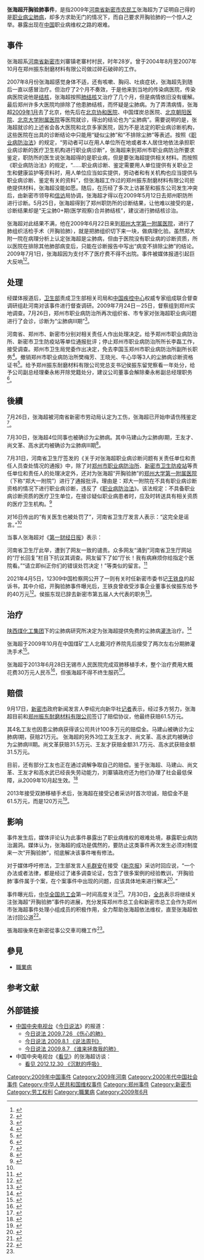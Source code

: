 '''张海超开胸验肺事件'''，是指2009年[[河南省|河南省]][[新密市|新密市]][[农民工|农民工]]张海超为了证明自己得的是[[职业病|职业病]][[尘肺病|尘肺病]]，却多方求助无门的情况下，而自己要求开胸验肺的一个惊人之举。暴露出现在[[中国|中国]]职业病维权之路的艰难。

== 事件 ==
{{wikisource|中华人民共和国职业病防治法}}
张海超系[[河南省|河南省]][[新密市|新密市]]刘寨镇老寨村村民，时年28岁。曾于2004年8月至2007年10月在郑州振东耐磨材料有限公司做过碎石破碎的工作。

2007年8月份张海超感觉身体不适，还有咳嗽、胸闷、吐痰症状，张海超先到随后一直以感冒治疗。但治疗了2个月不奏效，于是他来到当地的传染病医院，传染病医院说他是[[结核|结核]]，张海超按照[[肺结核|肺结核]]又治疗了几个月，但是病情依旧没有缓解。最后郑州许多大医院均排除了他患肺结核，而怀疑是尘肺病。为了弄清病情，张海超[[2009年1月|2009年1月]]去了北京，他先后在[[北京协和医院|北京协和医院]]、中国煤炭总医院、[[北京朝阳医院|北京朝阳医院]]、[[北京大学附属医院|北京大学附属医院]]等医院就诊，得出的结论也为“尘肺病”。需要说明的是，张海超就诊的上述省会各大医院和北京多家医院，因为不是法定的职业病诊断机构，这些医院在出具的诊断结论中只能用“疑似尘肺”和“不排除尘肺”等表述。按照《[[s:中华人民共和国职业病防治法|职业病防治法]]》的规定，“劳动者可以在用人单位所在地或者本人居住地依法承担职业病诊断的医疗卫生机构进行职业病诊断”，张海超来到郑州市职业病防治所要求鉴定，职防所的医生说张海超得的是职业病，但是要张海超提供相关材料。而按照《职业病防治法》的规定，“……职业病诊断、鉴定需要用人单位提供有关职业卫生和健康监护等资料时，用人单位应当如实提供，劳动者和有关机构也应当提供与职业病诊断、鉴定有关的资料”，但张海超工作过的郑州振东耐磨材料有限公司拒绝提供材料，张海超没能如愿。随后，在历经了多次上访甚至和振东公司发生冲突后，由新密市领导和[[信访|信访]]局协调，张海超才得以在2009年5月12日去郑州职防所进行诊断。5月25日，张海超得到了郑州职防所的诊断结果，让他难以接受的是，诊断结果却是“无尘肺0+期(医学观察)合并肺结核”，建议进行肺结核诊治。

张海超对此结果不满，他在2009年6月22日来到[[郑州大学第一附属医院|郑州大学第一附属医院]]，进行了肺组织活检手术（开胸验肺），就是把肺组织切下来一块，做病理化验。虽然郑大附一院在病理分析上认定张海超是尘肺病，但由于医院没有职业病的诊断资质，所以医院在排除其他肺部病变后，只能在诊断报告中写出“病变不排除尘肺”的结论。2009年7月1日，张海超因为支付不了医疗费不得不出院。事件被媒体报道引起巨大反响<ref>{{cite web  | language =zh-hans  | publisher =[[大河报|大河网]]  | title =为证明患上职业病 河南新密小伙开胸验肺（图）  | url =http://www.dahe.cn/xwzx/csxw/zz/t20090710_1600729.htm  | author =申子仲  | date =2009-07-10  | accessdate =2009-08-02  | archive-url =https://web.archive.org/web/20180727101032/http://www.dahe.cn/xwzx/csxw/zz/t20090710_1600729.htm  | archive-date =2018-07-27  | dead-url =yes  }}</ref><ref>{{cite web  | language =zh-hans  | publisher =网易网转自大河网  | title =农民工为职业病维权开胸验肺证明自己患尘肺  | url =http://news.163.com/09/0717/12/5EE35ODN0001124J.html  | author =陈辉  | date =2009-07-12  | accessdate =2009-08-02  | archive-url =https://web.archive.org/web/20090721013937/http://news.163.com/09/0717/12/5EE35ODN0001124J.html  | archive-date =2009-07-21  | dead-url =yes  }}</ref>。

== 处理 ==
经媒体报道后，[[中华人民共和国卫生部|卫生部]]责成卫生部相关司局和[[中国疾控中心|中国疾控中心]]权威专家组成联合督查调研组赴河南对该事件进行督查调研。2009年7月24日－25日，督察组到郑州实地调查。7月26日，郑州市职业病防治所再次组织省、市专家对张海超职业病问题进行了会诊，诊断为“尘肺病Ⅲ期”<ref>{{cite web  | language =zh-hans  | publisher =[[中国政府网|中国政府网]]  | title =卫生部督查调研河南农民工张海超尘肺病诊断事件  | url =http://www.gov.cn/gzdt/2009-07/28/content_1377467.htm  | author =  | date =2009-07-28  | accessdate =2009-08-03  | archive-date =2020-04-24  | archive-url =https://web.archive.org/web/20200424062608/http://www.gov.cn/gzdt/2009-07/28/content_1377467.htm  }}</ref>。

河南省、郑州市、新密市分别对相关责任人作出处理决定。给予郑州市职业病防治所、新密市卫生防疫站等单位通报批评；停止郑州市职业病防治所所长李磊工作，接受调查。郑州市卫生局党委作出决定，免去李国玉郑州市职业病防治所副所长职务<ref>{{cite web  | language =zh-hans  | publisher =中国政府网  | title =河南严肃追究"开胸验肺"事件相关单位和人员责任  | url =http://www.gov.cn/jrzg/2009-07/28/content_1377649.htm  | author =  | date =2009-07-28  | accessdate =2009-08-03  | archive-date =2020-04-24  | archive-url =https://web.archive.org/web/20200424062646/http://www.gov.cn/jrzg/2009-07/28/content_1377649.htm  }}</ref>。撤销郑州市职业病防治所樊梅芳、王晓光、牛心华等3人的尘肺病诊断资格证书<ref>{{cite web  | language =zh-hans  | publisher =中国政府网  | title =郑州市委对“开胸验肺”相关责任人作出处理决定  | url =http://www.gov.cn/jrzg/2009-07/29/content_1377806.htm  | author =  | date =2009-07-29  | accessdate =2009-08-03  | archive-date =2020-04-24  | archive-url =https://web.archive.org/web/20200424062628/http://www.gov.cn/jrzg/2009-07/29/content_1377806.htm  }}</ref>。给予郑州振东耐磨材料有限公司党总支书记侯振东留党察看一年处分，给予公司副总经理秦永彬开除党籍处分，建议公司董事会解除秦永彬副总经理职务<ref>{{cite web  | language =zh-hans  | publisher =中国政府网  | title =新密市处理“开胸验肺”事件所在企业及责任人员  | url =http://www.gov.cn/jrzg/2009-07/31/content_1380856.htm  | author =  | date =2009-07-30  | accessdate =2009-08-03  | archive-date =2020-04-24  | archive-url =https://web.archive.org/web/20200424062700/http://www.gov.cn/jrzg/2009-07/31/content_1380856.htm  }}</ref>。

== 後續 ==
7月26日，张海超被河南省新密市劳动局认定为工伤，张海超已开始申请伤残鉴定<ref>{{cite web  | language =zh-hans  | publisher =中国政府网  | title =“开胸验肺”当事人被认定为工伤 已提请伤残鉴定  | url =http://www.gov.cn/jrzg/2009-07/29/content_1378851.htm  | author =  | date =2009-07-29  | accessdate =2009-08-03  | archive-date =2020-04-24  | archive-url =https://web.archive.org/web/20200424062648/http://www.gov.cn/jrzg/2009-07/29/content_1378851.htm  }}</ref>。

7月30日，张海超4位同事也被确诊为尘肺病。其中马建山为尘肺病I期，王友才、尚文革、高水武均被确诊为尘肺病Ⅲ期<ref>{{cite web  | language =zh-hans  | publisher =中国政府网  | title ="开胸验肺"事件当事人的4位工友被确诊为尘肺病  | url =http://www.gov.cn/jrzg/2009-07/30/content_1379858.htm  | author =  | date =2009-07-30  | accessdate =2009-08-03  | archive-date =2020-04-24  | archive-url =https://web.archive.org/web/20200424062659/http://www.gov.cn/jrzg/2009-07/30/content_1379858.htm  }}</ref>。

7月31日，河南省卫生厅签发的《关于对张海超职业病诊断问题有关责任单位和责任人员查处情况的通报》中，除了对[[郑州市职业病防治所|郑州市职业病防治所]]、[[新密市卫生防疫站|新密市卫生防疫站]]等责任单位和责任人的处理决定外，还对为张海超“开胸验肺”的[[郑州大学第一附属医院|郑州大学第一附属医院]]（下称“郑大一附院”）进行了通报批评。理由是：郑大一附院在不具有职业病诊断资格的情况下进行职业病诊断，违反了《[[中华人民共和国职业病防治法|职业病防治法]]》。该法规定：不具备职业病诊断资质的医疗卫生单位，在接诊疑似职业病患者时，应及时转送具有相关资质的医疗卫生机构。<ref name="ifeng">{{cite web  | language =zh-hans  | publisher =凤凰网  | title =河南卫生厅：开胸验肺医生未受罚  | url =http://finance.ifeng.com/news/20090817/1094257.shtml  | author =  | date =2009-08-17  | accessdate =2009-08-17  | archive-date =2020-04-24  | archive-url =https://web.archive.org/web/20200424062715/http://finance.ifeng.com/news/20090817/1094257.shtml  }}</ref>

对16日传出的“有关医生也被处罚了”，河南省卫生厅发言人表示：“这完全是谣言。”<ref name="ifeng"/>

当事人张海超对《[[第一财经日报|第一财经日报]]》表示：
{{Cquote|
我很难以理解。郑大一附院接诊了我，也注定会与法律有冲突。实话实说，诊断没有资质，违反《职业病防治法》；不实话实说，也违法，还失去了医生的职业道德。我想问问：郑大一附院怎么样做才是对的，难道也像新密防疫站那样隐瞒病情吗？我认为，郑大一附院的这种遭遇太冤枉。<ref name="ifeng" />}}

河南省卫生厅此举，遭到了网友一致的谴责。众多网友“涌到”河南省卫生厅网站的“厅长回复”栏目下抗议其调查。网友留下了如“厅长！我有病麻烦你给指定个医院看。”“请立即纠正你们的错误处罚决定！”等类似的留言。<ref>{{Cite web |title=“开胸验肺”事件主刀医生被吊销执业资格 |url=http://www.china.com.cn/news/txt/2009-08/14/content_18335116.htm |access-date=2009-08-17 |author=华静言 |date=2009-08-14 |publisher=中国网 |language=zh-hans |archive-url=https://web.archive.org/web/20160305041622/http://www.china.com.cn/news/txt/2009-08/14/content_18335116.htm |archive-date=2016-03-05}}</ref>

2021年4月5日，12309中国检察网公开了一则有关时任新密市委书记[[王铁良|王铁良]]的起诉书，其中介绍，开胸验肺事件曝光后，王铁良曾收受涉事企业董事长侯振东给予的40万元<ref>{{Cite web|title=起诉书：开胸验肺事件曝光，时任新密市委书记收了企业40万_打虎记_澎湃新闻-The Paper|url=https://www.thepaper.cn/newsDetail_forward_12057918|accessdate=2021-04-08|work=www.thepaper.cn|archive-date=2021-04-19|archive-url=https://web.archive.org/web/20210419064148/https://www.thepaper.cn/newsDetail_forward_12057918|dead-url=no}}</ref>。侯振东现已辞去新密市第五届人大代表的职务<ref>{{Cite web|title=被曝送钱40万，“开胸验肺事件”背后的行贿人请辞人大代表职务|url=https://finance.sina.com.cn/tech/2021-04-25/doc-ikmxzfmk8914892.shtml|accessdate=2021-04-29|date=2021-04-25|last=澎湃新闻|work=finance.sina.com.cn|archive-date=2021-04-25|archive-url=https://web.archive.org/web/20210425170045/https://finance.sina.com.cn/tech/2021-04-25/doc-ikmxzfmk8914892.shtml|dead-url=no}}</ref>。

== 治疗 ==
[[陕西煤化工集团|陕西煤化工集团]]下的尘肺病研究所决定为张海超提供免费的尘肺病[[灌洗|灌洗]]治疗。<ref>{{Cite web|url=http://news.hsw.cn/system/2009/07/31/050259473.shtml|title=陕煤化集团向“开胸验肺者”伸援手 免费灌洗治疗|website=华商网|access-date=2009-08-28|archive-url=https://web.archive.org/web/20160304131619/http://news.hsw.cn/system/2009/07/31/050259473.shtml|archive-date=2016-03-04|dead-url=yes}}</ref>

张海超于2009年10月在中国煤矿工人北戴河疗养院先后接受了两次左右分期肺灌洗手术<ref>{{Cite web|url=http://www.chinanews.com/gn/news/2009/11-05/1949966.shtml|title=“开胸验肺”农民工张海超成功“洗肺”|website=中新网|access-date=2019-04-29|archive-date=2020-10-24|archive-url=https://web.archive.org/web/20201024063755/http://www.chinanews.com/gn/news/2009/11-05/1949966.shtml}}</ref>。

张海超于2013年6月28日无锡市人民医院完成双肺移植手术，整个治疗费用大概花费30万元人民币<ref>{{cite news|author=刘巍巍|title=曾以“开胸验肺”之壮举证明自己患上职业病 张海超在无锡成功换肺|url=http://xmwb.xinmin.cn/xmwb/html/2013-07/13/content_9_1.htm|accessdate=2013-07-27|newspaper=新民晚报|agency=新华社|publisher=新民晚报|location=上海|archive-date=2020-10-28|archive-url=https://web.archive.org/web/20201028170325/http://xmwb.xinmin.cn/xmwb/html/2013-07/13/content_9_1.htm}}</ref>，但張海超不得不终生服药<ref name=新京報>{{cite news |title=“肺奴”张海超：那个曾经开胸验肺的工人（附联系方式） |url=http://www.szhgh.com/Article/gnzs/worker/2018-07-25/175495.html |publisher=新京報 |accessdate=2021-02-07 |archive-date=2021-04-18 |archive-url=https://web.archive.org/web/20210418042808/http://www.szhgh.com/Article/gnzs/worker/2018-07-25/175495.html }}</ref>。

== 赔偿 ==
9月17日，[[新密市|新密市]]政府新闻发言人李绍光向新华社[[记者|记者]]表示，经过多方努力，张海超目前和[[郑州振东耐磨材料有限公司|郑州振东耐磨材料有限公司]]签订了赔偿协议，他最终获赔61.5万元。

其4名工友也因患尘肺病获得该公司共计100多万元的赔偿金。马建山被确诊为尘肺病Ⅰ期，获赔21万元。 张海超的另外3位工友王友才、尚文革、高水武均被确诊为尘肺病Ⅲ期。尚文革获赔31.5万元、王友才获赔金额31.7万元、高水武获赔金额31.5万元。

目前，还有部分工友也正在通过调解争取自己的赔偿。鉴于张海超、马建山、尚文革、王友才和高水武已经丧失劳动能力，刘寨镇政府还为他们办理了社会最低保障，从2009年10月起生效。<ref>{{cite web  | language =zh-hans  | publisher =新华网  | title =“开胸验肺”农民工张海超的4位工友获得工伤赔偿  | url =http://news.xinhuanet.com/politics/2009-09/17/content_12070469.htm  | author =单纯刚  | date =2009-09-17  | accessdate =2009-09-18  | archive-date =2009-09-22  | archive-url =https://web.archive.org/web/20090922224542/http://news.xinhuanet.com/politics/2009-09/17/content_12070469.htm  }}</ref>

2013年接受双肺移植手术后，张海超在接受记者采访时首次坦诚，赔偿金不是61.5万元，而是120万元<ref>{{cite news|author=门杰丹|title=“开胸验肺”张海超进行肺移植 首曝真实赔偿数额|url=http://www.chinanews.com/sh/2013/07-12/5033416.shtml|accessdate=2013-07-27|newspaper=中新网|date=2013年7月12日|agency=中新社|publisher=中新网|location=郑州|archive-date=2020-10-24|archive-url=https://web.archive.org/web/20201024065226/http://www.chinanews.com/sh/2013/07-12/5033416.shtml}}</ref>。

== 影响 ==
事件发生后，媒体评论认为此事件暴露出了职业病维权的艰难处境，暴露职业病防治漏洞。媒体认为，张海超的成功是偶然的，要防止这类事件再次发生必须对制度来一次“开胸验肺”，彻底解决该事件唯有修法。

对于媒体呼吁修法，卫生部发言人[[毛群安|毛群安]]在接受《[[新京报|新京报]]》采访时回应说，“一个办法或者法律，都是经过了诸多调查论证，包含了很多案例的经验教训，‘开胸验肺’事件属于个案，在个案事件中出现的问题，应该具体地来进行解决<ref>{{cite web  | language =zh-hans  | publisher =新浪网  | title =多家媒体呼吁修法应对开胸验肺 卫生部称属个案  | url =http://news.sina.com.cn/c/2009-07-30/120418329861.shtml  | author =  | date =2009-07-30  | accessdate =2009-08-03  | archive-date =2020-10-27  | archive-url =https://web.archive.org/web/20201027174923/http://news.sina.com.cn/c/2009-07-30/120418329861.shtml  }}</ref>。”

事件曝光后，[[中华全国总工会|中华全国总工会]]第一时间高度关注<ref>{{cite web | language =zh-hans  | publisher =[[中国新闻网|中国新闻网]]  | title = 全总关注"开胸验肺"事件 全力帮张张海超维权  | url =http://www.chinanews.com.cn/gn/news/2009/07-30/1797961.shtml  | author =  | date =2009-07-30  | accessdate =2009-08-03  }}</ref>。7月30日，[[中华全国总工会|全总]]表示将继续关注张海超“开胸验肺”事件的进展，充分发挥郑州市总工会和新密市总工会作为郑州市张海超事件处理小组成员的积极作用，全力帮助张海超依法维权，直至张海超依法讨回公道<ref>{{cite web  | language =zh-hans  | publisher =[[搜狐网|搜狐网]]  | title =全总继续关注“开胸验肺”  | url =http://news.sohu.com/20090731/n265614962.shtml  | author =  | date =2009-07-31  | accessdate =2009-08-03  | archive-date =2020-10-22  | archive-url =https://web.archive.org/web/20201022100137/http://news.sohu.com/20090731/n265614962.shtml  }}</ref>。

張海超後來在新密從事公交車司機工作<ref name="新京報"/>。

==參見==
*[[職業病|職業病]]

==参考文献==
{{Reflist|2}}

== 外部链接 ==
* [[中国中央电视台|中国中央电视台]]《[[今日说法|今日说法]]》的报道：
** [https://web.archive.org/web/20091204181609/http://space.tv.cctv.com/video/VIDE1248589272560883 今日说法 2009.7.26 《伤心的肺》]
** [https://web.archive.org/web/20091204181609/http://space.tv.cctv.com/video/VIDE1248589272560883 今日说法 2009.8.1 《说法周刊》]
** [https://web.archive.org/web/20090810101333/http://space.tv.cctv.com/video/VIDE1249637142022886 今日说法 2009.8.7 《谁来拯救我的肺》]
* 中国中央电视台《[[看见|看见]]》的张海超访谈：
** [http://news.cntv.cn/2012/12/31/VIDE1356913442338347  看见 2012.12.30 《沉默的呼吸》] {{Wayback|url=http://news.cntv.cn/2012/12/31/VIDE1356913442338347 |date=20201019222447 }}

[[Category:2009年中国事件|Category:2009年中国事件]]
[[Category:2009年河南|Category:2009年河南]]
[[Category:2000年代中国社会事件|Category:2000年代中国社会事件]]
[[Category:中华人民共和国维权事件|Category:中华人民共和国维权事件]]
[[Category:郑州事件|Category:郑州事件]]
[[Category:新密市|Category:新密市]]
[[Category:劳工权利|Category:劳工权利]]
[[Category:職業病|Category:職業病]]
[[Category:2009年6月|Category:2009年6月]]